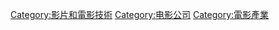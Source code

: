 [[Category:影片和電影技術|Category:影片和電影技術]]
[[Category:电影公司|Category:电影公司]]
[[Category:電影產業|Category:電影產業]]